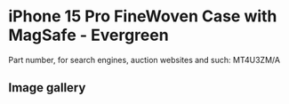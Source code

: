 
# iPhone 15 Pro FineWoven Case with MagSafe - Evergreen

Part number, for search engines, auction websites and such: MT4U3ZM/A

## Image gallery

<div style={{ width: "768px" }}>
  <GalleryComponent
    images={[
      {
        original: "/everysource/MT4U3.png",
        thumbnail: "/everypreview/MT4U3.png",
      },
      {
        original: "/everysource/MT4U3_AV1.png",
        thumbnail: "/everypreview/MT4U3_AV1.png",
      },
      {
        original: "/everysource/MT4U3_AV2.png",
        thumbnail: "/everypreview/MT4U3_AV2.png",
      },
      {
        original: "/everysource/MT4U3_AV3.png",
        thumbnail: "/everypreview/MT4U3_AV3.png",
      },
      {
        original: "/everysource/MT4U3_AV4.png",
        thumbnail: "/everypreview/MT4U3_AV4.png",
      },
      {
        original: "/everysource/MT4U3_AV5.png",
        thumbnail: "/everypreview/MT4U3_AV5.png",
      }
    ]}
  />
</div>
